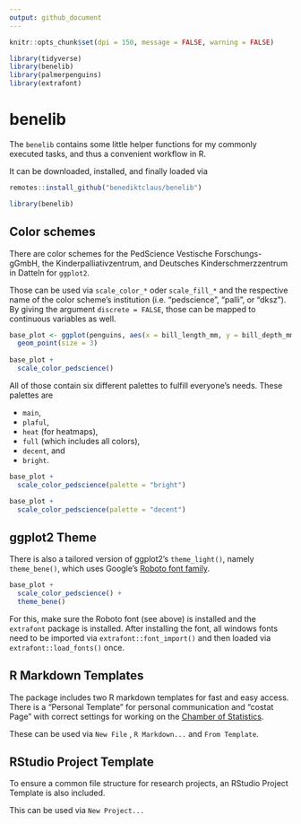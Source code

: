 ```yaml
---
output: github_document
---
```


```r
knitr::opts_chunk$set(dpi = 150, message = FALSE, warning = FALSE)

library(tidyverse)
library(benelib)
library(palmerpenguins)
library(extrafont)
```


# benelib
The `benelib` contains some little helper functions for my commonly executed tasks, and thus a convenient workflow in R.

It can be downloaded, installed, and finally loaded via

```r
remotes::install_github("benediktclaus/benelib")

library(benelib)
```


## Color schemes
There are color schemes for the PedScience Vestische Forschungs-gGmbH, the Kinderpalliativzentrum, and Deutsches Kinderschmerzzentrum in Datteln for `ggplot2`.

Those can be used via `scale_color_*` oder `scale_fill_*` and the respective name of the color scheme's institution (i.e. "pedscience", "palli", or "dksz"). By giving the argument `discrete = FALSE`, those can be mapped to continuous variables as well.

```r
base_plot <- ggplot(penguins, aes(x = bill_length_mm, y = bill_depth_mm, color = species)) +
  geom_point(size = 3)
  
base_plot +
  scale_color_pedscience()
```

All of those contain six different palettes to fulfill everyone's needs. These palettes are

- `main`,
- `plaful`,
- `heat` (for heatmaps),
- `full` (which includes all colors),
- `decent`, and
- `bright`.

```r
base_plot +
  scale_color_pedscience(palette = "bright")

base_plot +
  scale_color_pedscience(palette = "decent")
```

## ggplot2 Theme
There is also a tailored version of ggplot2's `theme_light()`, namely `theme_bene()`, which uses Google's [Roboto font family](https://fonts.google.com/specimen/Roboto?query=Roboto).

```r
base_plot +
  scale_color_pedscience() +
  theme_bene()
```

For this, make sure the Roboto font (see above) is installed and the `extrafont` package is installed. After installing the font, all windows fonts need to be imported via `extrafont::font_import()` and then loaded via `extrafont::load_fonts()` once.

## R Markdown Templates
The package includes two R markdown templates for fast and easy access. There is a "Personal Template" for personal communication and "costat Page" with correct settings for working on the [Chamber of Statistics](https://benediktclaus.github.io/costat/).

These can be used via `New File` , `R Markdown...` and `From Template`.

## RStudio Project Template
To ensure a common file structure for research projects, an RStudio Project Template is also included.

This can be used via `New Project...`
